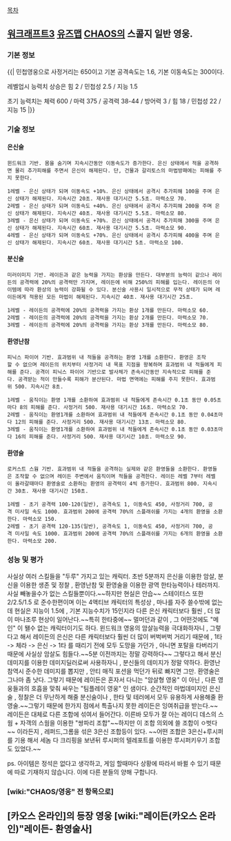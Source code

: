 [[목차]]  
== [[워크래프트3]] [[유즈맵]] [[CHAOS]]의 스콜지 일반 영웅. ==
=== 기본 정보 === 
{{|
민첩영웅으로 사정거리는 650이고 기본 공격속도는 1.6, 기본 이동속도는 300이다.

레벨업시 능력치 상승은 힘 2 / 민첩성 2.5 / 지능 1.5

초기 능력치는 체력 600 / 마력 375 / 공격력 38-44 / 방어력 3 / 힘 18 / 민첩성 22 / 지능 15
|}}

=== 기술 정보 === 
==== 은신술 ====
 윈드워크 기반. 몸을 숨기며 지속시간동안 이동속도가 증가한다. 은신 상태에서 적을 공격하면 물리 추가피해를 주면서 은신이 해제된다. 단, 건물과 갈리토스의 마법방패에는 피해를 주지 못한다.

 1레벨 - 은신 상태가 되며 이동속도 +10%. 은신 상태에서 공격시 추가피해 100을 주며 은신 상태가 해제된다. 지속시간 20초. 재사용 대기시간 5.5초. 마력소모 70. 
 2레벨 - 은신 상태가 되며 이동속도 +40%. 은신 상태에서 공격시 추가피해 200을 주며 은신 상태가 해제된다. 지속시간 40초. 재사용 대기시간 5.5초. 마력소모 80. 
 3레벨 - 은신 상태가 되며 이동속도 +70%. 은신 상태에서 공격시 추가피해 300을 주며 은신 상태가 해제된다. 지속시간 60초. 재사용 대기시간 5.5초. 마력소모 90. 
 4레벨 - 은신 상태가 되며 이동속도 +70%. 은신 상태에서 공격시 추가피해 400을 주며 은신 상태가 해제된다. 지속시간 60초. 재사용 대기시간 5초. 마력소모 100. 


==== 분신술 ====
 미러이미지 기반. 레이든과 같은 능력을 가지는 환상을 만든다. 대부분의 능력이 같으나 레이든의 공격력에 20%의 공격력만 가지며, 레이든에 비해 250%의 피해를 입는다. 레이든의 아이템에 따라 환상의 능력이 강화될 수 있다. 분신술 사용시 일시적으로 무적 상태가 되며 레이든에게 적용된 모든 마법이 해제된다. 지속시간 40초. 재사용 대기시간 25초.

 1레벨 - 레이든의 공격력에 20%의 공격력을 가지는 환상 1개를 만든다. 마력소모 60.
 2레벨 - 레이든의 공격력에 20%의 공격력을 가지는 환상 2개를 만든다. 마력소모 70. 
 3레벨 - 레이든의 공격력에 20%의 공격력을 가지는 환상 3개를 만든다. 마력소모 80.



==== 환영난참 ====
 피닉스 파이어 기반. 효과범위 내 적들을 공격하는 환영 1개를 소환한다. 환영은 조작할 수 없으며 레이든의 위치부터 사정거리 내 목표 지점을 왕복하며 효과범위 내 적들에게 피해를 준다. 공격이 피닉스 파이어 기반으로 발사체가 존속시간동안 지속적으로 피해를 준다. 공격받는 적이 만들수록 피해가 분산된다. 마법 면역에는 피해를 주지 못한다. 효과범위 500. 지속시간 8초.

 1레벨 - 움직이는 환영 1개를 소환하여 효과범위 내 적들에게 존속시간 0.1초 동안 0.05초마다 8의 피해를 준다. 사정거리 500. 재사용 대기시간 16초. 마력소모 70.
 2레벨 - 움직이는 환영1개를 소환하여 효과범위 내 적들에게 존속시간 0.1초 동안 0.04초마다 12의 피해를 준다. 사정거리 500. 재사용 대기시간 13초. 마력소모 80.
 3레벨 - 움직이는 환영1개를 소환하여 효과범위 내 적들에게 존속시간 0.1초 동안 0.03초마다 16의 피해를 준다. 사정거리 500. 재사용 대기시간 10초. 마력소모 90.

 

==== 환영술 ====
 로커스트 스웜 기반. 효과범위 내 적들을 공격하는 실제와 같은 환영들을 소환한다. 환영들은 조작할 수 없으며 레이든 주변에서 움직이며 적들을 공격한다. 레이든 레벨 7부터 레벨이 올라갈때마다 환영술로 소환하는 환영의 공격력이 4씩 증가한다. 효과범위 800. 지속시간 30초. 재사용 대기시간 150초.

 1레벨 - 초기 공격력 100-120(일반), 공격속도 1, 이동속도 450, 사정거리 700, 공격 미사일 속도 1000. 효과범위 200에 공격력 70%의 스플래쉬를 가지는 4개의 환영을 소환한다. 마력소모 150.
 2레벨 - 초기 공격력 120-135(일반), 공격속도 1, 이동속도 450, 사정거리 700, 공격 미사일 속도 1000. 효과범위 200에 공격력 70%의 스플래쉬를 가지는 6개의 환영을 소환한다. 마력소모 200.


=== 성능 및 평가 === 

사실상 여러 스킬들을 "두루" 가지고 있는 캐릭터. 초반 5분까지 은신을 이용한 암살, 분신을 이용한 생존 및 정찰 , 환영난참 및 환영술을 이용한 광역 한타능력이나 테러까지. 사실 빼놓을수가 없는 스킬들뿐이다.~~하지만 현실은 안습~~
스테이터스 또한 2/2.5/1.5 로 준수한편이며 이는 4액티브 캐릭터의 특성상 , 마나를 자주 쓸수밖에 없는데 현실은 지능이 1.5에 , 기본 지능수치가 15인지라 다른 은신 캐릭터보다 훨씬 , 더 많이 마나조루 현상이 일어난다.~~특히 한타중에~~
멀머던과 같이 , 그 어떤것에도 "메인" 이 됄수 없는 캐릭터이기도 하다.
윈드워크 영웅의 암살능력을 극대화하자니 , 그렇다고 해서 레이든의 은신은 다른 캐릭터보다 훨씬 더 많이 버벅버벅 거리기 때문에 , 1타 -> 체라 -> 은신 -> 1타 를 때리기 전에 모두 도망을 가던가 , 아니면 포탈을 타버리기 때문에 사실상 암살도 힘들다.~~5분 이전까지는 정말 강력하다~~
그렇다고 해서 분신 데미지를 이용한 데미지딜러로써 사용하자니 , 분신들의 데미지가 정말 약하다. 환영난참역시 준수한 데미지를 뽑지만 , 안티 매직 포션을 먹던가 뒤로 빠지면 그만. 환영술은 그나마 좀 낫다.
그렇기 때문에 레이든은 혼자서 다니는 "암살형 영웅" 이 아닌 , 다른 영웅들과의 호흡을 맞춰 싸우는 "팀플레이 영웅" 인 샘이다. 순간적인 마법데미지인 은신술 , 정찰은 더 무난하게 해줄 분신술이나 , 한타 및 테러에서 모두 유용하게 사용해줄 환영술.~~그렇기 때문에 한가지 점에서 특출나지 못한 레이든은 잉여취급을 받는다.~~
레이든은 대체로 다른 조합에 섞여서 들어간다. 이른바 모두가 잘 아는 레이디 데스의 스웜 + 자객의 스웜을 이용한 "쌍파리 조합"~~하지만 이 조합 의외에 쓸 조합이 ㅇ벗다~~ 이라든지 , 레퍼드,그롬을 섞은 3은신 조합등이 있다. ~~어떤 조합은 3은신+루시퍼를 기용 해서 세놈 다 크리핑을 보낸뒤 루시퍼의 텔레포트를 이용한 루시퍼키우기 조합도 있었다.~~


ps. 아이템은 정석은 없다고 생각하고, 게임 할때마다 상황에 따라서 바뀔 수 있기 때문에 따로 기재하지 않습니다. 이에 다른 분들의 양해 구합니다.

=== [wiki:"CHAOS/영웅" 전 항목으로] ===

== [카오스 온라인]의 등장 영웅 [wiki:"레이든(카오스 온라인)"레이든- 환영술사] ==
